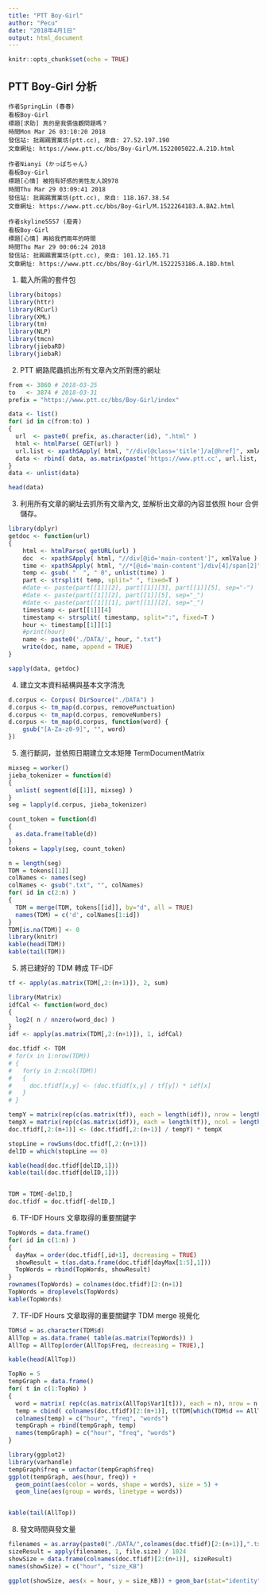 ```yaml
---
title: "PTT Boy-Girl"
author: "Pecu"
date: "2018年4月1日"
output: html_document
---
```


```r
knitr::opts_chunk$set(echo = TRUE)
```

## PTT Boy-Girl 分析
```
作者SpringLin (春春)    
看板Boy-Girl    
標題[求助] 真的是我價值觀問題嗎？     
時間Mon Mar 26 03:10:20 2018    
發信站: 批踢踢實業坊(ptt.cc), 來自: 27.52.197.190    
文章網址: https://www.ptt.cc/bbs/Boy-Girl/M.1522005022.A.21D.html 
```
```
作者Nianyi (かっばちゃん)    
看板Boy-Girl    
標題[心情] 被抱有好感的男性友人說978    
時間Thu Mar 29 03:09:41 2018    
發信站: 批踢踢實業坊(ptt.cc), 來自: 118.167.38.54    
文章網址: https://www.ptt.cc/bbs/Boy-Girl/M.1522264183.A.BA2.html    
```
```
作者skyline5557 (廢青)    
看板Boy-Girl    
標題[心情] 再給我們兩年的時間    
時間Thu Mar 29 00:06:24 2018
發信站: 批踢踢實業坊(ptt.cc), 來自: 101.12.165.71    
文章網址: https://www.ptt.cc/bbs/Boy-Girl/M.1522253186.A.1BD.html    
```

1. 載入所需的套件包
```r
library(bitops)
library(httr)
library(RCurl)
library(XML)
library(tm)
library(NLP)
library(tmcn)
library(jiebaRD)
library(jiebaR)
```

2. PTT 網路爬蟲抓出所有文章內文所對應的網址
```r
from <- 3860 # 2018-03-25
to   <- 3874 # 2018-03-31
prefix = "https://www.ptt.cc/bbs/Boy-Girl/index"

data <- list()
for( id in c(from:to) )
{
  url  <- paste0( prefix, as.character(id), ".html" )
  html <- htmlParse( GET(url) )
  url.list <- xpathSApply( html, "//div[@class='title']/a[@href]", xmlAttrs )
  data <- rbind( data, as.matrix(paste('https://www.ptt.cc', url.list, sep='')) )
}
data <- unlist(data)

head(data)
```

3. 利用所有文章的網址去抓所有文章內文, 並解析出文章的內容並依照 hour 合併儲存。
```r
library(dplyr)
getdoc <- function(url)
{
    html <- htmlParse( getURL(url) )
    doc  <- xpathSApply( html, "//div[@id='main-content']", xmlValue )
    time <- xpathSApply( html, "//*[@id='main-content']/div[4]/span[2]", xmlValue )
    temp <- gsub( "  ", " 0", unlist(time) )
    part <- strsplit( temp, split=" ", fixed=T )
    #date <- paste(part[[1]][2], part[[1]][3], part[[1]][5], sep="-")
    #date <- paste(part[[1]][2], part[[1]][5], sep="_")
    #date <- paste(part[[1]][1], part[[1]][2], sep="_")
    timestamp <- part[[1]][4]
    timestamp <- strsplit( timestamp, split=":", fixed=T )
    hour <- timestamp[[1]][1]
    #print(hour)
    name <- paste0('./DATA/', hour, ".txt")
    write(doc, name, append = TRUE)
}

sapply(data, getdoc)
```


4. 建立文本資料結構與基本文字清洗
```{r　corpus}
d.corpus <- Corpus( DirSource("./DATA") )
d.corpus <- tm_map(d.corpus, removePunctuation)
d.corpus <- tm_map(d.corpus, removeNumbers)
d.corpus <- tm_map(d.corpus, function(word) {
    gsub("[A-Za-z0-9]", "", word)
})
```

5. 進行斷詞，並依照日期建立文本矩陣 TermDocumentMatrix
```r
mixseg = worker()
jieba_tokenizer = function(d)
{
  unlist( segment(d[[1]], mixseg) )
}
seg = lapply(d.corpus, jieba_tokenizer)

count_token = function(d)
{
  as.data.frame(table(d))
}
tokens = lapply(seg, count_token)

n = length(seg)
TDM = tokens[[1]]
colNames <- names(seg)
colNames <- gsub(".txt", "", colNames)
for( id in c(2:n) )
{
  TDM = merge(TDM, tokens[[id]], by="d", all = TRUE)
  names(TDM) = c('d', colNames[1:id])
}
TDM[is.na(TDM)] <- 0
library(knitr)
kable(head(TDM))
kable(tail(TDM))
```


5. 將已建好的 TDM 轉成 TF-IDF
```r
tf <- apply(as.matrix(TDM[,2:(n+1)]), 2, sum)

library(Matrix)
idfCal <- function(word_doc)
{ 
  log2( n / nnzero(word_doc) ) 
}
idf <- apply(as.matrix(TDM[,2:(n+1)]), 1, idfCal)

doc.tfidf <- TDM
# for(x in 1:nrow(TDM))
# {
#   for(y in 2:ncol(TDM))
#   {
#     doc.tfidf[x,y] <- (doc.tfidf[x,y] / tf[y]) * idf[x]
#   }
# }

tempY = matrix(rep(c(as.matrix(tf)), each = length(idf)), nrow = length(idf))
tempX = matrix(rep(c(as.matrix(idf)), each = length(tf)), ncol = length(tf), byrow = TRUE)
doc.tfidf[,2:(n+1)] <- (doc.tfidf[,2:(n+1)] / tempY) * tempX

stopLine = rowSums(doc.tfidf[,2:(n+1)])
delID = which(stopLine == 0)

kable(head(doc.tfidf[delID,1]))
kable(tail(doc.tfidf[delID,1]))


TDM = TDM[-delID,]
doc.tfidf = doc.tfidf[-delID,]
```

6. TF-IDF Hours 文章取得的重要關鍵字
```r
TopWords = data.frame()
for( id in c(1:n) )
{
  dayMax = order(doc.tfidf[,id+1], decreasing = TRUE)
  showResult = t(as.data.frame(doc.tfidf[dayMax[1:5],1]))
  TopWords = rbind(TopWords, showResult)
}
rownames(TopWords) = colnames(doc.tfidf)[2:(n+1)]
TopWords = droplevels(TopWords)
kable(TopWords)
```

7. TF-IDF Hours 文章取得的重要關鍵字 TDM merge 視覺化
```r
TDM$d = as.character(TDM$d)
AllTop = as.data.frame( table(as.matrix(TopWords)) )
AllTop = AllTop[order(AllTop$Freq, decreasing = TRUE),]

kable(head(AllTop))

TopNo = 5
tempGraph = data.frame()
for( t in c(1:TopNo) )
{
  word = matrix( rep(c(as.matrix(AllTop$Var1[t])), each = n), nrow = n )
  temp = cbind( colnames(doc.tfidf)[2:(n+1)], t(TDM[which(TDM$d == AllTop$Var1[t]), 2:(n+1)]), word )
  colnames(temp) = c("hour", "freq", "words")
  tempGraph = rbind(tempGraph, temp)
  names(tempGraph) = c("hour", "freq", "words")
}

library(ggplot2)
library(varhandle)
tempGraph$freq = unfactor(tempGraph$freq)
ggplot(tempGraph, aes(hour, freq)) + 
  geom_point(aes(color = words, shape = words), size = 5) +
  geom_line(aes(group = words, linetype = words))


kable(tail(AllTop))
```

8. 發文時間與發文量
```r
filenames = as.array(paste0("./DATA/",colnames(doc.tfidf)[2:(n+1)],".txt"))
sizeResult = apply(filenames, 1, file.size) / 1024
showSize = data.frame(colnames(doc.tfidf)[2:(n+1)], sizeResult)
names(showSize) = c("hour", "size_KB")

ggplot(showSize, aes(x = hour, y = size_KB)) + geom_bar(stat="identity")
```

